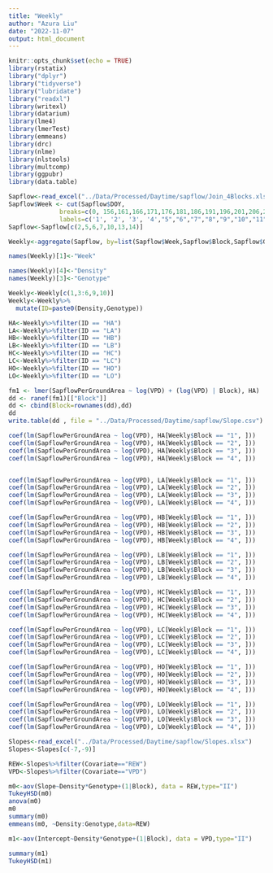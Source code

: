 ```yaml
---
title: "Weekly"
author: "Azura Liu"
date: "2022-11-07"
output: html_document
---
```


```r
knitr::opts_chunk$set(echo = TRUE)
library(rstatix)
library("dplyr")
library("tidyverse")
library("lubridate")
library("readxl")
library(writexl)
library(datarium)
library(lme4)
library(lmerTest)
library(emmeans)
library(drc)
library(nlme)
library(nlstools)
library(multcomp)
library(ggpubr)
library(data.table)
```

```r
Sapflow<-read_excel("../Data/Processed/Daytime/sapflow/Join_4Blocks.xlsx")
Sapflow$Week <- cut(Sapflow$DOY,
              breaks=c(0, 156,161,166,171,176,181,186,191,196,201,206,211,216,221,226,231,236,241,246,251,256,261,266,271,276),
              labels=c('1', '2', '3', '4',"5","6","7","8","9","10","11","12","13","14","15","16", "17","18","19","20", "21","22", "23","24","25" ))
Sapflow<-Sapflow[c(2,5,6,7,10,13,14)]

```

```r
Weekly<-aggregate(Sapflow, by=list(Sapflow$Week,Sapflow$Block,Sapflow$Geno,Sapflow$Density), FUN = mean)

names(Weekly)[1]<-"Week"

names(Weekly)[4]<-"Density"
names(Weekly)[3]<-"Genotype"

Weekly<-Weekly[c(1,3:6,9,10)]
Weekly<-Weekly%>%
  mutate(ID=paste0(Density,Genotype))
```

```r
HA<-Weekly%>%filter(ID == "HA")
LA<-Weekly%>%filter(ID == "LA")
HB<-Weekly%>%filter(ID == "HB")
LB<-Weekly%>%filter(ID == "LB")
HC<-Weekly%>%filter(ID == "HC")
LC<-Weekly%>%filter(ID == "LC")
HO<-Weekly%>%filter(ID == "HO")
LO<-Weekly%>%filter(ID == "LO")
```

```r
fm1 <- lmer(SapflowPerGroundArea ~ log(VPD) + (log(VPD) | Block), HA)
dd <- ranef(fm1)[["Block"]]
dd <- cbind(Block=rownames(dd),dd)
dd
write.table(dd , file = "../Data/Processed/Daytime/sapflow/Slope.csv")

```



```r
coef(lm(SapflowPerGroundArea ~ log(VPD), HA[Weekly$Block == "1", ]))
coef(lm(SapflowPerGroundArea ~ log(VPD), HA[Weekly$Block == "2", ]))
coef(lm(SapflowPerGroundArea ~ log(VPD), HA[Weekly$Block == "3", ]))
coef(lm(SapflowPerGroundArea ~ log(VPD), HA[Weekly$Block == "4", ]))


coef(lm(SapflowPerGroundArea ~ log(VPD), LA[Weekly$Block == "1", ]))
coef(lm(SapflowPerGroundArea ~ log(VPD), LA[Weekly$Block == "2", ]))
coef(lm(SapflowPerGroundArea ~ log(VPD), LA[Weekly$Block == "3", ]))
coef(lm(SapflowPerGroundArea ~ log(VPD), LA[Weekly$Block == "4", ]))

coef(lm(SapflowPerGroundArea ~ log(VPD), HB[Weekly$Block == "1", ]))
coef(lm(SapflowPerGroundArea ~ log(VPD), HB[Weekly$Block == "2", ]))
coef(lm(SapflowPerGroundArea ~ log(VPD), HB[Weekly$Block == "3", ]))
coef(lm(SapflowPerGroundArea ~ log(VPD), HB[Weekly$Block == "4", ]))

coef(lm(SapflowPerGroundArea ~ log(VPD), LB[Weekly$Block == "1", ]))
coef(lm(SapflowPerGroundArea ~ log(VPD), LB[Weekly$Block == "2", ]))
coef(lm(SapflowPerGroundArea ~ log(VPD), LB[Weekly$Block == "3", ]))
coef(lm(SapflowPerGroundArea ~ log(VPD), LB[Weekly$Block == "4", ]))

coef(lm(SapflowPerGroundArea ~ log(VPD), HC[Weekly$Block == "1", ]))
coef(lm(SapflowPerGroundArea ~ log(VPD), HC[Weekly$Block == "2", ]))
coef(lm(SapflowPerGroundArea ~ log(VPD), HC[Weekly$Block == "3", ]))
coef(lm(SapflowPerGroundArea ~ log(VPD), HC[Weekly$Block == "4", ]))

coef(lm(SapflowPerGroundArea ~ log(VPD), LC[Weekly$Block == "1", ]))
coef(lm(SapflowPerGroundArea ~ log(VPD), LC[Weekly$Block == "2", ]))
coef(lm(SapflowPerGroundArea ~ log(VPD), LC[Weekly$Block == "3", ]))
coef(lm(SapflowPerGroundArea ~ log(VPD), LC[Weekly$Block == "4", ]))

coef(lm(SapflowPerGroundArea ~ log(VPD), HO[Weekly$Block == "1", ]))
coef(lm(SapflowPerGroundArea ~ log(VPD), HO[Weekly$Block == "2", ]))
coef(lm(SapflowPerGroundArea ~ log(VPD), HO[Weekly$Block == "3", ]))
coef(lm(SapflowPerGroundArea ~ log(VPD), HO[Weekly$Block == "4", ]))

coef(lm(SapflowPerGroundArea ~ log(VPD), LO[Weekly$Block == "1", ]))
coef(lm(SapflowPerGroundArea ~ log(VPD), LO[Weekly$Block == "2", ]))
coef(lm(SapflowPerGroundArea ~ log(VPD), LO[Weekly$Block == "3", ]))
coef(lm(SapflowPerGroundArea ~ log(VPD), LO[Weekly$Block == "4", ]))


```

```r
Slopes<-read_excel("../Data/Processed/Daytime/sapflow/Slopes.xlsx")
Slopes<-Slopes[c(-7,-9)]

REW<-Slopes%>%filter(Covariate=="REW")
VPD<-Slopes%>%filter(Covariate=="VPD")

m0<-aov(Slope~Density*Genotype+(1|Block), data = REW,type="II")
TukeyHSD(m0)
anova(m0)
m0
summary(m0)
emmeans(m0, ~Density:Genotype,data=REW)

m1<-aov(Intercept~Density*Genotype+(1|Block), data = VPD,type="II")

summary(m1)
TukeyHSD(m1)
```





